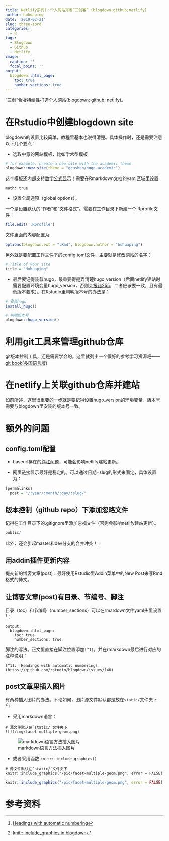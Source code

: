 ```yaml
---
title: Netlify系列1：个人网站开发“三剑客” (blogdown;github;netlify) 
author: huhuaping
date: '2019-02-21'
slug: three-sord
categories: 
  - R
tags: 
  - Blogdown
  - Github
  - Netlify
image:
  caption: ''
  focal_point: ''
output:
  blogdown::html_page:
    toc: true
    number_sections: true
---
```


“三剑”合璧持续性打造个人网站(blogdown; github; netlify)。

# 在Rstudio中创建blogdown site

blogdown的设置比较简单，教程里基本也说得清楚。具体操作时，还是需要注意以下几个要点：

- 选取中意的网站模板，比如学术型模板

```r
# for example, create a new site with the academic theme
blogdown::new_site(theme = "gcushen/hugo-academic")
```

这个模板还内部支持[数学公式显示](https://github.com/rstudio/blogdown/issues/36)！需要在Rmarkdown文档的yaml区域里设置

```
math: true
```

- 设置全局选项（global options）。

一个是设置默认的“作者”和“文件格式”。需要在工作目录下新建一个.Rprofile文件：

```r
file.edit('.Rprofile')
```
文件里面的内容配置为:

```r
options(blogdown.ext = ".Rmd", blogdown.author = "huhuaping")
```

另外就是要配置工作文件下的config.toml文件，主要就是修改网站的名字：

```r
# Title of your site
title = "Huhuaping"
```
- 最后要记得装载hugo，最重要得是弄清楚hugo_version（后面netlify建站时需要配置环境变量hugo_version，否则会[报错255](https://gohugo.io/hosting-and-deployment/hosting-on-netlify/)，二者应该要一致，且有最低版本要求）。在Rstudio里判明版本号的办法是：

```r
# 安装hugo
install_hugo()

# 判明版本号
blogdown::hugo_version()
```
# 利用git工具来管理github仓库

git版本控制工具，还是需要学会的。这里就列出一个很好的参考学习资源吧——[git book(多国语言版)](https://git-scm.com/book/zh/v2)

# 在netlify上关联github仓库并建站

如前所述，这里很重要的一步就是要记得设置hugo_version的环境变量，版本号需要与blogdown里安装的版本号一致。

# 额外的问题

## config.toml配置

- baseurl存在的[斜杠问题](https://github.com/rstudio/blogdown/issues/114)，可能会影响netlify建站更新。

- 网页链接显示最好是稳定的。可以通过日期+slug的形式来固定，具体设置为：

```r
[permalinks]
  post = "/:year/:month/:day/:slug/"
```

## 版本控制（github repo）下添加忽略文件

记得在工作目录下的.gitignore里添加忽视文件（否则会影响netlify建站更新）。

```r
public/
```

此外，还会引起master和dev分支的合并冲突！！

## 用addin插件更新内容

提交新的博客文章(post)：最好使用Rstudio里Addin菜单中的New Post来写Rmd格式的博文。

## 让博客文章(post)有目录、节编号、脚注

目录（toc）和节编号（number_sections）可以在rmardown文件yaml头里设置[^1]：

```
output:
  blogdown::html_page:
    toc: true
    number_sections: true
```

脚注的写法。正文里直接在脚注位置添加`[^1]`，并在rmarkdown最后进行对应的注释说明：


```
[^1]: [Headings with automatic numbering](https://github.com/rstudio/blogdown/issues/140)
```

## post文章里插入图片

有两种插入图片的办法。不论如何，图片源文件默认都是放在`static/`文件夹下[^2]！

- 采用markdown语言：

```
# 源文件默认在`static/`文件夹下
![](/img/facet-multiple-geom.png)
```


![markdown语言方法插入图片](/img/facet-multiple-geom.png)

- 或者采用函数 `knitr::include_graphics()`

```
# 源文件默认在`static/`文件夹下
knitr::include_graphics("/pic/facet-multiple-geom.png", error = FALSE)
```

```r
knitr::include_graphics("/pic/facet-multiple-geom.png", error = FALSE)
```

# 参考资料

[^1]: [Headings with automatic numbering](https://github.com/rstudio/blogdown/issues/140)

[^2]: [knitr::include_graphics in blogdown](https://github.com/rstudio/blogdown/issues/184#issuecomment-323073705)